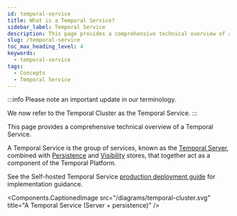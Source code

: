 ```yaml
---
id: temporal-service
title: What is a Temporal Service?
sidebar_label: Temporal Service
description: This page provides a comprehensive technical overview of a Temporal Service, detailing its components and subsystems, including the Temporal Server, Frontend Service, History Service, Matching Service, and Worker Service.
slug: /temporal-service
toc_max_heading_level: 4
keywords:
  - temporal-service
tags:
  - Concepts
  - Temporal Service
---
```



:::info
Please note an important update in our terminology.

We now refer to the Temporal Cluster as the Temporal Service.
:::

This page provides a comprehensive technical overview of a Temporal Service.

A Temporal Service is the group of services, known as the [Temporal Server](/temporal-service/temporal-server), combined with [Persistence](/temporal-service/persistence) and [Visibility](/temporal-service/visibility) stores, that together act as a component of the Temporal Platform.

See the Self-hosted Temporal Service [production deployment guide](/self-hosted-guide) for implementation guidance.

<Components.CaptionedImage
    src="/diagrams/temporal-cluster.svg"
    title="A Temporal Service (Server + persistence)"
/>


